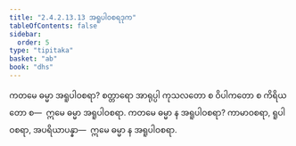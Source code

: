 ```yaml
---
title: "2.4.2.13.13 အရူပါဝစရဒုက"
tableOfContents: false
sidebar:
  order: 5
type: "tipitaka"
basket: "ab"
book: "dhs"
---
```



<DynamicBreadcrumb />

<Division number="1605" book="dhs">

<Paragraph number="2316" book="dhs">
ကတမေ ဓမ္မာ အရူပါဝစရာ? စတ္တာရော အာရုပ္ပါ ကုသလတော စ ဝိပါကတော စ ကိရိယတော စ—  ဣမေ ဓမ္မာ အရူပါဝစရာ.
</Paragraph>

</Division>
<Division number="1606" book="dhs">

<Paragraph number="2317" book="dhs">
ကတမေ ဓမ္မာ န အရူပါဝစရာ? ကာမာဝစရာ, ရူပါဝစရာ, အပရိယာပန္နာ—  ဣမေ ဓမ္မာ န အရူပါဝစရာ.
</Paragraph>
</Division>